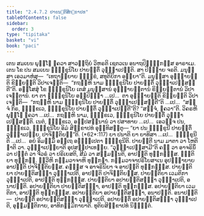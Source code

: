 ```yaml
---
title: "2.4.7.2 ປາຍນ຺ຕິສິກ຺ຂາປທ"
tableOfContents: false
sidebar:
  order: 3
type: "tipitaka"
basket: "vi"
book: "paci"
---
```



<DynamicBreadcrumb />

<Division number="1072" book="paci">

<Paragraph number="3191" book="paci">
ເຕນ ສມເຍນ ພຸທ຺ໂຘ ຠຄວາ ສາວຕ຺ຖິຍໍ ວິຫຣຕິ ເຊຕວເນ ອນາຖປິຓ຺ຑິກສ຺ສ ອາຣາເມ. ເຕນ ໂຂ ປນ ສມເຍນ ຠິກ຺ຂຸນິໂຍ ປາຍນ຺ຕິໍ ວຸຏ຺ຐາເປນ຺ຕິ. ສາ ປິຓ຺ຑາຍ ຈຣຕິ. ມນຸສ຺ສາ ເອວມາຫໍສຸ—  “ເທຖາຍ຺ຍາຍ ຠິກ຺ຂໍ, ສທຸຕິຍິກາ ອຍ຺ຍາ”ຕິ. ມນຸສ຺ສາ ອຸຊ຺ຌາຍນ຺ຕິ ຂິຍ຺ຍນ຺ຕິ ວິປາເຈນ຺ຕິ—  “ກຖຎ຺ຫິ ນາມ ຠິກ຺ຂຸນິໂຍ ປາຍນ຺ຕິໍ ວຸຏ຺ຐາເປສ຺ສນ຺ຕີ”ຕິ.
</Paragraph>

<Paragraph number="3192" book="paci">
ອສ຺ໂສສຸໍ ໂຂ ຠິກ຺ຂຸນິໂຍ ເຕສໍ ມນຸສ຺ສານໍ ອຸຊ຺ຌາຍນ຺ຕານໍ ຂິຍ຺ຍນ຺ຕານໍ ວິປາເຈນ຺ຕານໍ. ຍາ ຕາ ຠິກ຺ຂຸນິໂຍ ອປ຺ປິຈ຺ຉາ …ເປ…  ຕາ ອຸຊ຺ຌາຍນ຺ຕິ ຂິຍ຺ຍນ຺ຕິ ວິປາເຈນ຺ຕິ—  “ກຖຎ຺ຫິ ນາມ ຠິກ຺ຂຸນິໂຍ ປາຍນ຺ຕິໍ ວຸຏ຺ຐາເປສ຺ສນ຺ຕີ”ຕິ …ເປ…  “ສຈ຺ຈໍ ກິຣ, ຠິກ຺ຂເວ, ຠິກ຺ຂຸນິໂຍ ປາຍນ຺ຕິໍ ວຸຏ຺ຐາເປນ຺ຕີ”ຕິ? “ສຈ຺ຈໍ, ຠຄວາ”ຕິ. ວິຄຣຫິ ພຸທ຺ໂຘ ຠຄວາ …ເປ…  ກຖຎ຺ຫິ ນາມ, ຠິກ຺ຂເວ, ຠິກ຺ຂຸນິໂຍ ປາຍນ຺ຕິໍ ວຸຏ຺ຐາເປສ຺ສນ຺ຕິ. ເນຕໍ, ຠິກ຺ຂເວ, ອປ຺ປສນ຺ນານໍ ວາ ປສາທາຍ …ເປ…  ເອວຎ຺ຈ ປນ, ຠິກ຺ຂເວ, ຠິກ຺ຂຸນິໂຍ ອິມໍ ສິກ຺ຂາປທໍ ອຸທ຺ທິສນ຺ຕຸ—
</Paragraph>

</Division>
<Division number="1073" book="paci">

<Paragraph number="3193" book="paci">
<Emphasis>“ຍາ ປນ ຠິກ຺ຂຸນີ ປາຍນ຺ຕິໍ ວຸຏ຺ຐາເປຍ຺ຍ, ປາຈິຕ຺ຕິຍນ຺”</Emphasis>ຕິ. (*62*:<Emphasis>117</Emphasis>)
</Paragraph>

</Division>
<Division number="1074" book="paci">

<Paragraph number="3194" book="paci">
<Emphasis>ຍາ ປນາ</Emphasis>ຕິ ຍາ ຍາທິສາ …ເປ…  <Emphasis>ຠິກ຺ຂຸນີ</Emphasis>ຕິ …ເປ…  ອຍໍ ອິມສ຺ມິໍ ອຕ຺ເຖ ອຘິປ຺ເປຕາ ຠິກ຺ຂຸນີຕິ.
</Paragraph>

<Paragraph number="3195" book="paci">
<Emphasis>ປາຍນ຺ຕີ</Emphasis> ນາມ ມາຕາ ວາ ໂຫຕິ ຘາຕິ ວາ.
</Paragraph>

<Paragraph number="3196" book="paci">
<Emphasis>ວຸຏ຺ຐາເປຍ຺ຍາ</Emphasis>ຕິ ອຸປສມ຺ປາເທຍ຺ຍ.
</Paragraph>

<Paragraph number="3197" book="paci">
“ວຸຏ຺ຐາເປສ຺ສາມີ”ຕິ ຄຓໍ ວາ ອາຈຣິນິໍ ວາ ປຕ຺ຕໍ ວາ ຈີວຣໍ ວາ ປຣິເຍສຕິ, ສີມໍ ວາ ສມ຺ມນ຺ນຕິ, ອາປຕ຺ຕິ ທຸກ຺ກຏສ຺ສ. ຎຕ຺ຕິຍາ ທຸກ຺ກຏໍ. ທ຺ວີຫິ ກມ຺ມວາຈາຫິ ທຸກ຺ກຏາ. ກມ຺ມວາຈາປຣິໂຍສາເນ ອຸປຊ຺ຌາຍາຍ ອາປຕ຺ຕິ ປາຈິຕ຺ຕິຍສ຺ສ. ຄຓສ຺ສ ຈ ອາຈຣິນິຍາ ຈ ອາປຕ຺ຕິ ທຸກ຺ກຏສ຺ສ.
</Paragraph>

</Division>
<Division number="1075" book="paci">

<Paragraph number="3198" book="paci">
ປາຍນ຺ຕິຍາ ປາຍນ຺ຕິສຎ຺ຎາ ວຸຏ຺ຐາເປຕິ, ອາປຕ຺ຕິ ປາຈິຕ຺ຕິຍສ຺ສ. ປາຍນ຺ຕິຍາ ເວມຕິກາ ວຸຏ຺ຐາເປຕິ, ອາປຕ຺ຕິ ທຸກ຺ກຏສ຺ສ. ປາຍນ຺ຕິຍາ ອປາຍນ຺ຕິສຎ຺ຎາ ວຸຏ຺ຐາເປຕິ, ອນາປຕ຺ຕິ. ອປາຍນ຺ຕິຍາ ປາຍນ຺ຕິສຎ຺ຎາ, ອາປຕ຺ຕິ ທຸກ຺ກຏສ຺ສ. ອປາຍນ຺ຕິຍາ ເວມຕິກາ, ອາປຕ຺ຕິ ທຸກ຺ກຏສ຺ສ. ອປາຍນ຺ຕິຍາ ອປາຍນ຺ຕິສຎ຺ຎາ, ອນາປຕ຺ຕິ.
</Paragraph>

</Division>
<Division number="1076" book="paci">

<Paragraph number="3199" book="paci">
ອນາປຕ຺ຕິ—  ປາຍນ຺ຕິໍ ອປາຍນ຺ຕິສຎ຺ຎາ ວຸຏ຺ຐາເປຕິ, ອປາຍນ຺ຕິໍ ອປາຍນ຺ຕິສຎ຺ຎາ ວຸຏ຺ຐາເປຕິ, ອຸມ຺ມຕ຺ຕິກາຍ, ອາທິກມ຺ມິກາຍາຕິ.

</Paragraph>
</Division>

<Paragraph number="3200" type="center" book="paci">
ທຸຕິຍສິກ຺ຂາປທໍ ນິຏ຺ຐິຕໍ.
</Paragraph>